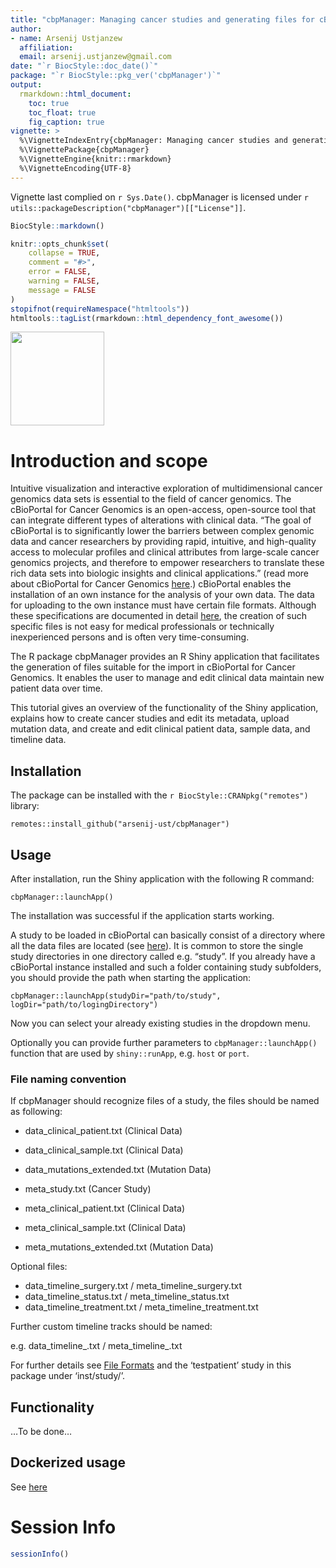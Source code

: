 ```yaml
---
title: "cbpManager: Managing cancer studies and generating files for cBioPortal"
author:
- name: Arsenij Ustjanzew
  affiliation: 
  email: arsenij.ustjanzew@gmail.com
date: "`r BiocStyle::doc_date()`"
package: "`r BiocStyle::pkg_ver('cbpManager')`"
output: 
  rmarkdown::html_document:
    toc: true
    toc_float: true
    fig_caption: true
vignette: >
  %\VignetteIndexEntry{cbpManager: Managing cancer studies and generating files for cBioPortal}
  %\VignettePackage{cbpManager}
  %\VignetteEngine{knitr::rmarkdown}
  %\VignetteEncoding{UTF-8}
---
```


Vignette last complied on `r Sys.Date()`. cbpManager is licensed under `r utils::packageDescription("cbpManager")[["License"]]`.

```r
BiocStyle::markdown()
```

```r
knitr::opts_chunk$set(
    collapse = TRUE,
    comment = "#>",
    error = FALSE,
    warning = FALSE,
    message = FALSE
)
stopifnot(requireNamespace("htmltools"))
htmltools::tagList(rmarkdown::html_dependency_font_awesome())
```

<img src="images/logo.png" align="center" width="150px"/>

# Introduction and scope

Intuitive visualization and interactive exploration of multidimensional cancer genomics data sets is essential to the field of cancer genomics. The cBioPortal for Cancer Genomics is an open-access, open-source tool that can integrate different types of alterations with clinical data. "The goal of cBioPortal is to significantly lower the barriers between complex genomic data and cancer researchers by providing rapid, intuitive, and high-quality access to molecular profiles and clinical attributes from large-scale cancer genomics projects, and therefore to empower researchers to translate these rich data sets into biologic insights and clinical applications." (read more about cBioPortal for Cancer Genomics [here](https://www.cbioportal.org/faq).) cBioPortal enables the installation of an own instance for the analysis of your own data. The data for uploading to the own instance must have certain file formats. Although these specifications are documented in detail [here](https://docs.cbioportal.org/5.1-data-loading/data-loading/file-formats), the creation of such specific files is not easy for medical professionals or technically inexperienced persons and is often very time-consuming.

The R package cbpManager provides an R Shiny application that facilitates the generation of files suitable for the import in cBioPortal for Cancer Genomics. It enables the user to manage and edit clinical data maintain new patient data over time. 

This tutorial gives an overview of the functionality of the Shiny application, explains how to create cancer studies and edit its metadata, upload mutation data, and create and edit clinical patient data, sample data, and timeline data.

## Installation

The package can be installed with the `r BiocStyle::CRANpkg("remotes")` library:

```
remotes::install_github("arsenij-ust/cbpManager")

```

## Usage


After installation, run the Shiny application with the following R command:

```
cbpManager::launchApp()
```

The installation was successful if the application starts working. 

A study to be loaded in cBioPortal can basically consist of a directory where all the data files are located (see [here](https://docs.cbioportal.org/5.1-data-loading/data-loading#preparing-study-data)). It is common to store the single study directories in one directory called e.g. "study". If you already have a cBioPortal instance installed and such a folder containing study subfolders, you should provide the path when starting the application:

```
cbpManager::launchApp(studyDir="path/to/study", logDir="path/to/logingDirectory")
```

Now you can select your already existing studies in the dropdown menu.

Optionally you can provide further parameters to `cbpManager::launchApp()` function that are used by `shiny::runApp`, e.g.
`host` or `port`.

### File naming convention

If cbpManager should recognize files of a study, the files should be named as following:

- data_clinical_patient.txt (Clinical Data)
- data_clinical_sample.txt (Clinical Data)
- data_mutations_extended.txt (Mutation Data)

- meta_study.txt (Cancer Study)
- meta_clinical_patient.txt (Clinical Data)
- meta_clinical_sample.txt (Clinical Data)
- meta_mutations_extended.txt (Mutation Data)

Optional files:

- data_timeline_surgery.txt / meta_timeline_surgery.txt 
- data_timeline_status.txt / meta_timeline_status.txt
- data_timeline_treatment.txt / meta_timeline_treatment.txt

Further custom timeline tracks should be named:

e.g. data_timeline_<custom>.txt / meta_timeline_<custom>.txt

For further details see [File Formats](https://docs.cbioportal.org/5.1-data-loading/data-loading/file-formats) and the 'testpatient' study in this package under 'inst/study/'.

## Functionality

...To be done...

## Dockerized usage

See [here](https://gitlab.miracum.org/arsenij_temp/cbpmanager.deploy)


# Session Info {.unnumbered}

```r
sessionInfo()
```
